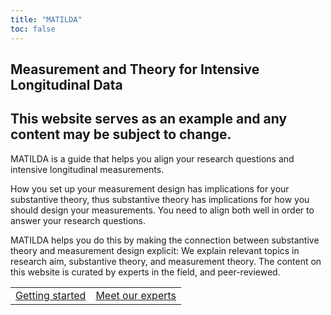 ```yaml
---
title: "MATILDA"
toc: false
---
```


## Measurement and Theory for Intensive Longitudinal Data

::: callout-caution
## This website serves as an example and any content may be subject to change.
:::

MATILDA is a guide that helps you align your research questions and intensive longitudinal measurements.

How you set up your measurement design has implications for your substantive theory, thus substantive theory has implications for how you should design your measurements. You need to align both well in order to answer your research questions.

MATILDA helps you do this by making the connection between substantive theory and measurement design explicit: We explain relevant topics in research aim, substantive theory, and measurement theory. The content on this website is curated by experts in the field, and peer-reviewed.

|                               |                                   |
|:---------------------:|:------------------------:|
| [Getting started](/quiz.html) | [Meet our experts](/experts.html) |
